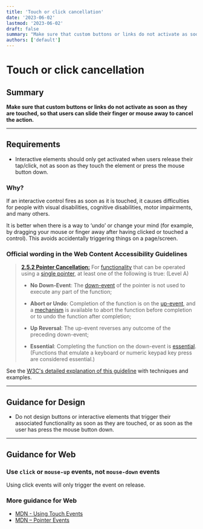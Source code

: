 ```yaml
---
title: 'Touch or click cancellation'
date: '2023-06-02'
lastmod: '2023-06-02'
draft: false
summary: "Make sure that custom buttons or links do not activate as soon as they are touched, so that users can slide their finger or mouse away to cancel the action."
authors: ['default']
---
```


# Touch or click cancellation

## Summary

**Make sure that custom buttons or links do not activate as soon as they are touched, so that users can slide their finger or mouse away to cancel the action.**

---

## Requirements

* Interactive elements should only get activated when users release their tap/click, not as soon as they touch the element or press the mouse button down.

### Why?

If an interactive control fires as soon as it is touched, it causes difficulties for people with visual disabilities, cognitive disabilities, motor impairments, and many others.

It is better when there is a way to ‘undo’ or change your mind (for example, by dragging your mouse or finger away after having clicked or touched a control). This avoids accidentally triggering things on a page/screen.

### Official wording in the Web Content Accessibility Guidelines

> [**2.5.2 Pointer Cancellation:**](https://www.w3.org/WAI/WCAG21/Understanding/pointer-cancellation.html) For [functionality](https://www.w3.org/WAI/WCAG21/Understanding/pointer-cancellation.html#dfn-functionality) that can be operated using a [single pointer](https://www.w3.org/WAI/WCAG21/Understanding/pointer-cancellation.html#dfn-single-pointer), at least one of the following is true: (Level A)
>
> * **No Down-Event**: The [down-event](https://www.w3.org/WAI/WCAG21/Understanding/pointer-cancellation.html#dfn-down-event) of the pointer is not used to execute any part of the function;
>
> * **Abort or Undo**: Completion of the function is on the [up-event](https://www.w3.org/WAI/WCAG21/Understanding/pointer-cancellation.html#dfn-up-event), and a [mechanism](https://www.w3.org/WAI/WCAG21/Understanding/pointer-cancellation.html#dfn-mechanism) is available to abort the function before completion or to undo the function after completion;
>
> * **Up Reversal**: The up-event reverses any outcome of the preceding down-event;
>
> * **Essential**: Completing the function on the down-event is [essential](https://www.w3.org/WAI/WCAG21/Understanding/pointer-cancellation.html#dfn-essential). (Functions that emulate a keyboard or numeric keypad key press are considered essential.)

See the [W3C's detailed explanation of this guideline](https://www.w3.org/WAI/WCAG21/Understanding/pointer-cancellation.html) with techniques and examples.

---

## Guidance for Design

* Do not design buttons or interactive elements that trigger their associated functionality as soon as they are touched, or as soon as the user has press the mouse button down.

---

## Guidance for Web

### Use `click` or `mouse-up` events, not `mouse-down` events

Using click events will only trigger the event on release.

### More guidance for Web

* [MDN - Using Touch Events](https://developer.mozilla.org/en-US/docs/Web/API/Touch_events/Using_Touch_Events)
* [MDN – Pointer Events](https://developer.mozilla.org/en-US/docs/Web/API/Pointer_events)
